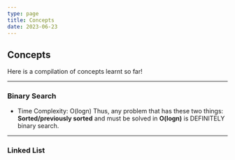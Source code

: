 ```yaml
---
type: page
title: Concepts
date: 2023-06-23
---
```


## Concepts
Here is a compilation of concepts learnt so far! 

---
### Binary Search 
* Time Complexity: O(logn)
Thus, any problem that has these two things: **Sorted/previously sorted** and must be solved in **O(logn)** is DEFINITELY binary search.

---
### Linked List